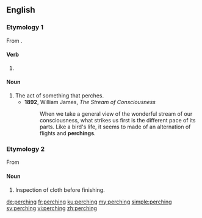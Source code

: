 ==English==

===Etymology 1===
From {{term|perch|lang=en}}.

====Verb====
{{head|en|present participle}}

# {{present participle of|perch|lang=en|nocat=1}}

====Noun====
{{en-noun}}

# The act of something that perches.
#* '''1892''', William James, ''The Stream of Consciousness''
#*: When we take a general view of the wonderful stream of our consciousness, what strikes us first is the different pace of its parts. Like a bird's life, it seems to made of an alternation of flights and '''perchings'''.

===Etymology 2===
From {{term|perch||a rack over which cloth is suspended for inspection}}

====Noun====
{{en-noun|-}}

# {{context|textiles|lang=en}} Inspection of cloth before finishing.

[[de:perching]]
[[fr:perching]]
[[ku:perching]]
[[my:perching]]
[[simple:perching]]
[[sv:perching]]
[[vi:perching]]
[[zh:perching]]